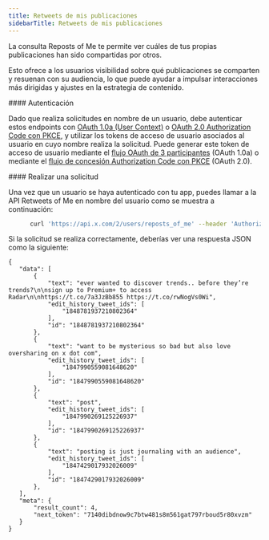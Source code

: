 ```yaml
---
title: Retweets de mis publicaciones
sidebarTitle: Retweets de mis publicaciones
---
```



La consulta Reposts of Me te permite ver cuáles de tus propias publicaciones han sido compartidas por otros.

Esto ofrece a los usuarios visibilidad sobre qué publicaciones se comparten y resuenan con su audiencia, lo que puede ayudar a impulsar interacciones más dirigidas y ajustes en la estrategia de contenido.

<div id="authentication">
  #### Autenticación
</div>

Dado que realiza solicitudes en nombre de un usuario, debe autenticar estos endpoints con [OAuth 1.0a (User Context)](/es/resources/fundamentals/authentication) o [OAuth 2.0 Authorization Code con PKCE](/es/resources/fundamentals/authentication#oauth-2-0-authorization-code-flow-with-pkce-2), y utilizar los tokens de acceso de usuario asociados al usuario en cuyo nombre realiza la solicitud. Puede generar este token de acceso de usuario mediante el [flujo OAuth de 3 participantes](https://developer.x.com/resources/fundamentals/authentication/obtaining-user-access-tokens) (OAuth 1.0a) o mediante el [flujo de concesión Authorization Code con PKCE](/es/resources/fundamentals/authentication#oauth-2-0-authorization-code-flow-with-pkce-3) (OAuth 2.0).

<div id="making-a-request">
  #### Realizar una solicitud
</div>

Una vez que un usuario se haya autenticado con tu app, puedes llamar a la API Retweets of Me en nombre del usuario como se muestra a continuación:

```bash
      curl 'https://api.x.com/2/users/reposts_of_me' --header 'Authorization: ••••••'
```

Si la solicitud se realiza correctamente, deberías ver una respuesta JSON como la siguiente:

```
{
   "data": [
       {
           "text": "ever wanted to discover trends.. before they’re trends?\n\nsign up to Premium+ to access Radar\n\nhttps://t.co/7a3JzBb855 https://t.co/rwNogVs0Wi",
           "edit_history_tweet_ids": [
               "1848781937210802364"
           ],
           "id": "1848781937210802364"
       },
       {
           "text": "want to be mysterious so bad but also love oversharing on x dot com",
           "edit_history_tweet_ids": [
               "1847990559081648620"
           ],
           "id": "1847990559081648620"
       },
       {
           "text": "post",
           "edit_history_tweet_ids": [
               "1847990269125226937"
           ],
           "id": "1847990269125226937"
       },
       {
           "text": "posting is just journaling with an audience",
           "edit_history_tweet_ids": [
               "1847429017932026009"
           ],
           "id": "1847429017932026009"
       },
   ],
   "meta": {
       "result_count": 4,
       "next_token": "7140dibdnow9c7btw481s8m561gat797rboud5r80xvzm"
   }
}
```